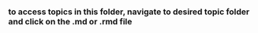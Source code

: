### to access topics in this folder, navigate to desired topic folder and click on the .md or .rmd file
